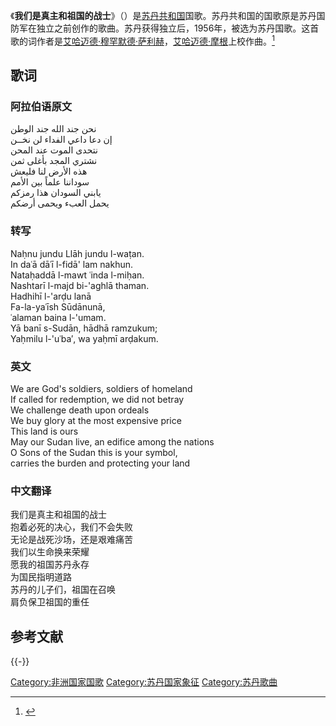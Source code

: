 {{Infobox Anthem
|title = <big>النشيد الوطني السوداني</big>
|chinese_title = 我们是真主和祖国的战士    
|image = Emblem of Sudan.svg
|image_size = 150px
|caption = [[苏丹国徽|苏丹国徽]]
|prefix = 国歌
|country = {{SUD}}
|author = 艾哈迈德·穆罕默德·萨利赫<br /><small>（Ahmad Muhammad Salih）</small>
|lyrics_date =
|composer = 艾哈迈德·摩根<br /><small>（Ahmad Murjan）</small>
|music_date = 1956
|adopted = 1956年至今
|until = 
|sound =Sudanese national anthem, performed by the U.S. Navy Band (instrumental).oga
|sound_title = 我们是真主和祖国的战士
}}

《'''我们是真主和祖国的战士'''》（{{lang-ar|النشيد الوطني السوداني}}）是[[苏丹共和国|苏丹共和国]]国歌。苏丹共和国的国歌原是苏丹国防军在独立之前创作的歌曲。苏丹获得独立后，1956年，被选为苏丹国歌。这首歌的词作者是[[艾哈迈德·穆罕默德·萨利赫|艾哈迈德·穆罕默德·萨利赫]]，[[艾哈迈德·摩根|艾哈迈德·摩根]]上校作曲。<ref>{{Cite web |url=http://www.nationalanthems.info/sd.htm |title=存档副本 |access-date=2014-06-26 |archive-date=2021-03-03 |archive-url=https://web.archive.org/web/20210303033817/http://www.nationalanthems.info/sd.htm |dead-url=no }}</ref>

== 歌词 ==
=== 阿拉伯语原文 ===
نحن جند الله جند الوطن<br>
إن دعا داعي الفداء لن نخــن<br>
نتحدى الموت عند المحن<br>
نشتري المجد بأغلى ثمن<br>
هذه الأرض لنا فليعش<br>
سوداننا علماً بين الأمم<br>
يابني السودان هذا رمزكم<br>
يحمل العبء ويحمى أرضكم

=== 转写 ===
Naḥnu jundu Llāh jundu l-waṭan.<br>
In daʿā dāʿī l-fidā' lam nakhun.<br>
Nataḥaddā l-mawt ʿinda l-miḥan.<br>
Nashtarī l-majd bi-'aghlā thaman.<br>
Hadhihī l-'arḍu lanā<br>
Fa-la-yaʿīsh Sūdānunā,<br>
ʿalaman baina l-'umam.<br>
Yā banī s-Sudān, hādhā ramzukum;<br>
Yaḥmilu l-'uʿba′, wa yaḥmī arḍakum.<br>

=== 英文 ===
We are God's soldiers, soldiers of homeland<br>
If called for redemption, we did not betray<br>
We challenge death upon ordeals<br>
We buy glory at the most expensive price<br>
This land is ours<br>
May our Sudan live, an edifice among the nations<br>
O Sons of the Sudan this is your symbol,<br>
carries the burden and protecting your land<br>

=== 中文翻译 ===
<!-- 根据参考资料中的英文版翻译，翻译质量可能不好，欢迎修正！-->
我们是真主和祖国的战士<br>
抱着必死的决心，我们不会失败<br>
无论是战死沙场，还是艰难痛苦<br>
我们以生命换来荣耀<br>
愿我的祖国苏丹永存<br>
为国民指明道路<br>
苏丹的儿子们，祖国在召唤<br>
肩负保卫祖国的重任<br>

== 参考文献 ==
{{Reflist}}

{{-}}
{{非洲各國家和地区國歌}}

[[Category:非洲国家国歌|Category:非洲国家国歌]]
[[Category:苏丹国家象征|Category:苏丹国家象征]]

[[Category:苏丹歌曲|Category:苏丹歌曲]]